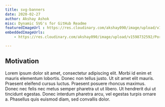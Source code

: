 ```yaml
---
title: svg-banners
date: 2020-02-27
author: Akshay Ashok
misc: Dynamic SVG's for GitHub Readme
featuredImageUrl : https://res.cloudinary.com/akshay090/image/upload/v1598771674/Portfolio_Assets/Projects/Banner/Frame_11_zepzym.png
embeddedImageUrls:
    - https://res.cloudinary.com/akshay090/image/upload/v1598732592/Portfolio_Assets/Projects/Frame_4_puayse.png

---
```


## Motivation 

Lorem ipsum dolor sit amet, consectetur adipiscing elit. Morbi id enim et mauris elementum lobortis. Donec non tellus justo. Ut sit amet elit mauris. Praesent eleifend cursus luctus. Praesent posuere rhoncus maximus. Donec nec felis nec metus semper pharetra ut ut libero. Ut hendrerit dui ut tincidunt egestas. Donec interdum pharetra arcu, vel egestas turpis ornare a. Phasellus quis euismod diam, sed convallis dolor.
